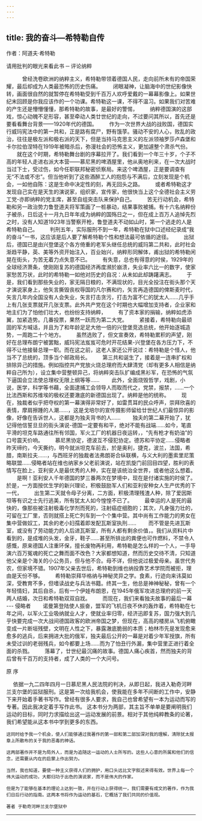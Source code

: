 ```yaml
---
---
---
```

title: 我的奋斗—希特勒自传
---

作者：阿道夫·希特勒

请用批判的眼光来看此书 ─ 评论纳粹

　　　曾经洗卷欧洲的纳粹主义，希特勒带领着德国人民，走向前所未有的帝国荣耀，最后却成为人类最恐怖的历史伤痛。
　　闭眼凝神，让脑海中的世纪影像快转，画面很自然的就暂停在希特勒受到千百万人欢呼爱戴的一幕幕影像上。如果世纪末回顾是你我应该作的一个功课。希特勒这一课，不得不温习。如果我们对苦难的产生还是懵懵懂懂，那希特勒的故事，是最好的警惕，
　　纳粹德国演的这部戏，惊心动魄不足形容，甚至牵动人类廿世纪的走向，不过要问其所以，首先还是要看看舞台背景——1920年代的德国。
　　作为一次世界大战的战败国，德国实行威玛宪法中的第一共和，正是路有腐尸，野有饿莩。骚动不安的人心，败乱的政治，往往是极左派和极右派的天下，但是当持马克思主义的左派领袖罗莎卢森堡和卡尔拉伯涅特在1919年被暗杀后，弥漫社会的恐怖主义，更加遽整个肃杀气份。
　　就在这个时期，希特勒舞台剧的序幕拉开了。我们看到一个年三十岁，个子不高的年轻人走进右派大本营——慕尼黑的啤酒屋里，他从奥地利来，在一次大战时当过下士，受过伤，如今任职联邦秘密侦察局。来这个啤酒屋，正是要调查有无“不法或不忠”。但当他听到了这些酒醉工人的抱怨与不满后，立刻发现是个机会，一如他自陈：这是生命中决定性的刻，再无回头之路。
　　或者希特勒这才发现自己实在是天生的演说家，组织家，宣传家，他很快当上这个全德社会主义劳工党-亦即纳粹的党主席，甚至自组突击队来保护自己。
　　苦无行动机会，希特勒和另一政治势力鲁登道夫将军策画了一桩暴动，结果事败被捕。有十六名纳粹份子被杀，日后这十一月九日年年成为纳粹的国殇日之一，但在成上百万人追悼先烈之时，没有人知道1923年当警察开枪，鲁登道夫不动如山时，第一个逃走的人是希特勒自己。
　　判刑五年，实际服刑不到一年，希特勒在狱中口述经纪录成“我的奋斗”一书，这应该是后人要了解希特勒个性和想法最可依循的途径。
　　出狱后，德国已是由兴登堡这个各方倚重的老军头继任总统的威玛第二共和，此时社会渐趋平静，英、美等外资开始注入，百业始兴，纳粹形同解体，甫出狱的希特勒闲晃在街头，为苦无着力点失意不已。
　　有失意，总也有得意的时侯，1929年的全球经济萧条，使刚刚复苏的德国经济再度濒於崩溃，失业率六比一的数字，使家家愁苦万状，此时的希特勒一如他对历史的自况：从未如此却踌躇满志。
　　于是，我们看到那些失业的，家无隔日粮的，不满现状的，目光全投注在街头那个天才演说家身上，他矢言撕毁丧权辱国的凡尔赛和约，矢言再造德国的俾斯麦时代，矢言几年内全国没有人会失业，矢言打击贪污，打击为富不仁的犹太人……几乎手上有几张支票就开几张支票。此外共产党在这个时期也大幅增加支持者，企业家和地主们为了怕他们壮大，也纷纷支持纳粹，
　　有了资本家的捐输，纳粹如虎添翼，加紧造势。几番投票，果然一跃而为第二大党。
　　紧接着，希特勒向最顽固的军方喊话，并且为了和年龄足足大他一倍的兴登堡竞选总统，他开始逐城造势，一周跑二十个地方。
　　虽然选败了，但文宣奏效，希特勒累积的声望，刚好在总理布朗宁被罢黜，威玛宪法岌岌可危时开花结果-兴登堡在各方压力下，不得不让他接替总理一职。而在这之前，这老人家还公开说过：希特勒是个怪人，他当不了总统的，顶多当个邮政局长。
　　第三共和诞生了，接着是一连串扩权和排除异己的措施。例如指控共产党放火烧总理府而大肆清党（却有更多人相信是纳粹自己所为），设立集中营整顿异己，将纳粹突击队扩编成黑衫军，在恐怖的气氛下逼国会立法使总理权无限上纲等等……
　　此外，全面烧毁哲学，戏剧，小说，医学，科学等书藉，全面逮捕工会领导人而取而代之，党禁，报禁，……一个比法西斯和苏维埃的极权还要澈底的新德国出现了。纳粹是他的统称。 
　　现在，独裁者似乎把夺权的第一幕演得非常好了，如雷贯耳的民众呼声，崇拜欣喜的表情，摩肩擦踵的人潮……，这是戈培尔的宣传摄影师留给廿世纪人们最惊异的影像，好像在告诉世人，这都是为独夫背书的人……
　　独夫的第二幕开始了，犹记得他信誓旦旦的街头演说-德国一定要有和平，绝对不能有战端……如今，笔直平滑的坦克车路通往所有邻国，军火工厂的机器日夜运转，，“先有枪才有奶油”的口号震天价响。
　　慕尼黑协定，德波互不侵犯协定。德苏和平协定……侵略者昨天缔约，今天撕约，明今就派坦克车前去，於是奥利，捷克，波兰，法国，希腊，南斯拉夫……，与西班牙的独裁者法弗朗哥合纵联横，与义大利的墨索里尼策略联盟……侵略者站在维也纳家乡父老前演说，站在凯旋门前回目四望，胜利的表情写在脸上，亚利安人是最优秀的人种，实在是该统治全世界，或者他这么想着。
　　是啊！亚利安人千年德国的梦三番两次在梦境中，现在是付诸实施的时侯了。於是，一方面按优生学的新兴理论，积极鼓励军人们和亚利安种女人生产优秀的下一代，
　　出生第二天就令母子分离，二方面，积极清理残渣人种，除了爱因斯坦等有识之士先行逃美，所有犹太人如今惶惶不已了。
　　最幸运的人是死的最快的，像那些被注射极毒化学剂而死的，注射癌症细胞的；其次，凡身强力壮的，可留在工厂里，否则就搭上死亡列车到一个个集中营。其中尚有工作能力的男女在集中营做奴工，其余的老小妇孺着即发配瓦斯室执刑……
　　而不管是先进瓦斯室，或没有了劳动能力的人后进瓦斯室，所有人都有剩余价值，。我们从资料片中看到的，是成堆的头发，金牙，鞋子……甚至所排出的粪便也可作燃料，不禁令人感慨，原来德国人注重环保，擅长废物再利用，希特勒是怎么样的一个人，一手导演六百万冤魂的死亡之舞而面不改色？大家都想知道，然而历史交待不清，只知道他父亲是个海关的小公务员，但与他不合。母不详，但他说过极爱母亲。虽世代务农，但家境不错。1907年父亲去世后，希特勒到维也纳投靠艺术学院而被拒，理由是天份不够。
　　希特勒崇拜华格纳与神秘灵异之学。食素，行迹向来讳莫如深，受教育不多，但嗜读战史与兵法书籍。终其一生，他总是神神秘秘，曾有一个年轻情妇，其后自杀，后有一个伊娃布朗恩，在1945年俄军攻进总理府的前一天两人结婚，次日和希特勒双双自戕。
　　而现在，我们来看独夫故事的最后一幕 --- 侵略者
　　诺曼第登陆使人振奋，盟军的飞机日夜不休的轰炸着，希特勒在七年之间，以军火工业吸纳就业人才，使就业率归零，经济迅即复苏，国力强大到几乎快要完成一次大战间德国政客的欧洲帝国之梦，但现在，高高的楼房从飞机俯瞰变成一片断垣残壁，文明在人性之下，暴露澈底脆弱的本质；柏林市先是发现愈来愈多的逃兵，后来拥进大批的俄军，独夫最后公开的一幕是对着少年军授旗，所有未受过训的老弱残兵，如今都要上场……而为了怕丑行外漏，集中营里正进行着全面的杀戮。
　　落幕了，廿世纪最沉痛的故事。德国人痛心疾首，然而独夫的背后曾有千百万的支持者，成了人类的一个大问号。
 


原   序

　    依据一九二四年四月一日慕尼黑人民法院的判决，从即日起，我进入勒奇河畔兰支尔堡的监狱服刑。这是第一次给我机会，使我能在多年不间断的工作中，安静下来开始着手著书写作。曾经有很多人要求，我自己也曾希望有一本为运动而写的专著。因此我决定着手写作此书。 这本书分为两部，其主旨不单单是要阐明我们运动的目标，同时力求描绘出这一运动发展的前景。相对于其他纯粹教条的论著，我们希望能从这本书中学到更多的东西。

    这同时给予我一个机会，使人们能够通过我著作的第一部和第二部加深对我的理解，清除犹太报章上所散布的关于我的恶毒的神话。

    这两部著作并不是为局外人，而是为追随这一运动的人士所写的。这些人心意的所属和他们的信念，还需要从内在的启蒙上作出努力。

    当然，我也知道，要使一种主义获得人们的拥护，用口头远比文字叙述来得有效。世界上每一个伟大运动的成功，大都归功于出色的演说家，而不是伟大的作家。

    但是为了能够在基本的理论上达到一致，并在行动上获得统一，我们需要有成文的著作，作为我们日后行动的指南。这两本书将作为运动的基石，它概括了我们共同的价值观。

    著者 于勒奇河畔兰支尔堡狱中
 

--------------------------------------------------------------------------------
　